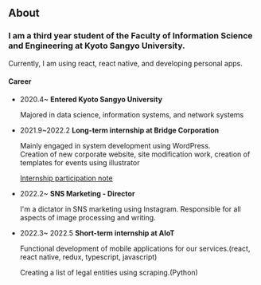 ## About

### I am a third year student of the Faculty of Information Science and Engineering at Kyoto Sangyo University.

<p>
  Currently, I am using react, react native, and developing personal apps.
</p>

#### Career

<ul>
  <li>
    <p>
      2020.4~ <strong>Entered Kyoto Sangyo University</strong>
    </p>
    <p>Majored in data science, information systems, and network systems</p>
  </li>
  <li>
    <p>
      2021.9~2022.2 <strong>Long-term internship at Bridge Corporation</strong>
    </p>
    <p>
      Mainly engaged in system development using WordPress.
      <br />
      Creation of new corporate website, site modification work, creation of
      templates for events using illustrator
    </p>
    <p><a href="https://www.kitsune-blog.tokyo/Bridge-Internship">Internship participation note</a></p>
  </li>
  <li>
    <p>
      2022.2~ <strong>SNS Marketing - Director</strong>
    </p>
    <p>
      I'm a dictator in SNS marketing using Instagram. Responsible for all
      aspects of image processing and writing.
    </p>
  </li>
  <li>
    <p>
        2022.3~ 2022.5 <strong>Short-term internship at AIoT</strong>
    </p>
    <p>
      Functional development of mobile applications for our services.(react, react native, redux, typescript, javascript)
    </p>
    <p>
     Creating a list of legal entities using scraping.(Python)
    </p>
  </li>
</ul>
